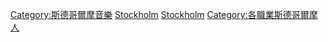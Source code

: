 [[Category:斯德哥爾摩音樂|Category:斯德哥爾摩音樂]]
[[Category:斯德哥爾摩省音樂家|Stockholm]]
[[Category:瑞典各城市音乐家|Stockholm]]
[[Category:各職業斯德哥爾摩人|Category:各職業斯德哥爾摩人]]